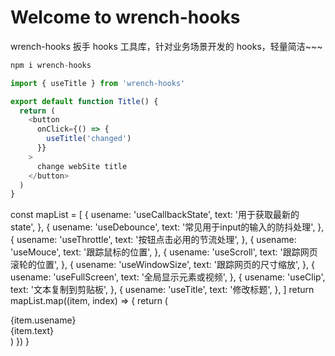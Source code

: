 
<Meta title='Introduction' />

<style>
  {`
    .title {
      color: #ff3399;
    }
    .use {
      width: 200px;
      text-align: center;
      background: #ff3399;
      color: #fff;
    }
    .use-box {
      display: flex;
      margin-bottom: 20px;
    }
    .desc {
      width: 400px;
      text-align: center;
      background: #eee;
      color: #000;
    }
  `}
</style>

<h1 className='title'>Welcome to wrench-hooks</h1>

wrench-hooks 扳手 hooks 工具库，针对<span className='title'>业务场景</span>开发的 hooks，轻量简洁~~~

```js
npm i wrench-hooks

import { useTitle } from 'wrench-hooks'

export default function Title() {
  return (
    <button
      onClick={() => {
        useTitle('changed')
      }}
    >
      change webSite title
    </button>
  )
}

```

  const mapList = [
    {
      usename: 'useCallbackState',
      text: '用于获取最新的 state',
    },
    {
      usename: 'useDebounce',
      text: '常见用于input的输入的防抖处理',
    },
    {
      usename: 'useThrottle',
      text: '按钮点击必用的节流处理',
    },
    {
      usename: 'useMouce',
      text: '跟踪鼠标的位置',
    },
    {
      usename: 'useScroll',
      text: '跟踪网页滚轮的位置',
    },
    {
      usename: 'useWindowSize',
      text: '跟踪网页的尺寸缩放',
    },
    {
      usename: 'useFullScreen',
      text: '全局显示元素或视频',
    },
    {
      usename: 'useClip',
      text: '文本复制到剪贴板',
    },
    {
      usename: 'useTitle',
      text: '修改标题',
    },
  ]
  return mapList.map((item, index) => {
    return (
      <div className='use-box' key={index}>
        <div className='use'>{item.usename}</div> <div className='desc'>{item.text}</div>
      </div>
    )
  })
}

<UseText> </UseText>

